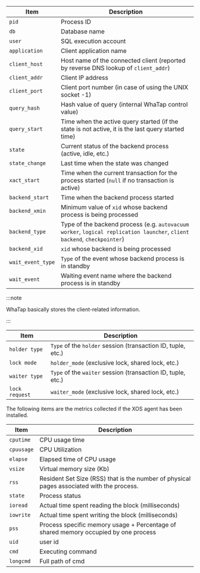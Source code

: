 <Title hashid='column-info' level={props.level}>Column information guide</Title>

<Tabs groupId="db-columns">

<TabItem value="activesession" label="Active session">

| Item              | Description                                                                                                                                 |
| ----------------- | ------------------------------------------------------------------------------------------------------------------------------------------- |
| `pid`             | Process ID                                                                                                                                  |
| `db`              | Database name                                                                                                                               |
| `user`            | SQL execution account                                                                                                                       |
| `application`     | Client application name                                                                                                                     |
| `client_host`     | Host name of the connected client (reported by reverse DNS lookup of `client_addr`)                                      |
| `client_addr`     | Client IP address                                                                                                                           |
| `client_port`     | Client port number (in case of using the UNIX socket -1)                                                                 |
| `query_hash`      | Hash value of query (internal WhaTap control value)                                                                      |
| `query_start`     | Time when the active query started (if the state is not active, it is the last query started time)                       |
| `state`           | Current status of the backend process (active, idle, etc.)                                                               |
| `state_change`    | Last time when the state was changed                                                                                                        |
| `xact_start`      | Time when the current transaction for the process started (`null` if no transaction is active)                           |
| `backend_start`   | Time when the backend process started                                                                                                       |
| `backend_xmin`    | Minimum value of `xid` whose backend process is being processed                                                                             |
| `backend_type`    | Type of the backend process (e.g. `autovacuum worker`, `logical replication launcher`, `client backend`, `checkpointer`) |
| `backend_xid`     | `xid` whose backend is being processed                                                                                                      |
| `wait_event_type` | `Type` of the event whose backend process is in standby                                                                                     |
| `wait_event`      | Waiting event name where the backend process is in standby                                                                                  |

:::note

WhaTap basically stores the client-related information.

:::

</TabItem>

<TabItem value="locktree" label="Lock tree">

| Item           | Description                                                                     |
| -------------- | ------------------------------------------------------------------------------- |
| `holder type`  | `Type` of the `holder` session (transaction ID, tuple, etc.) |
| `lock mode`    | `holder_mode` (exclusive lock, shared lock, etc.)            |
| `waiter type`  | `Type` of the `waiter` session (transaction ID, tuple, etc.) |
| `lock request` | `waiter_mode` (exclusive lock, shared lock, etc.)            |

</TabItem>

<TabItem value="process-info" label="Process information">

The following items are the metrics collected if the XOS agent has been installed.

| Item       | Description                                                                                                  |
| ---------- | ------------------------------------------------------------------------------------------------------------ |
| `cputime`  | CPU usage time                                                                                               |
| `cpuusage` | CPU Utilization                                                                                              |
| `elapse`   | Elapsed time of CPU usage                                                                                    |
| `vsize`    | Virtual memory size (Kb)                                                                  |
| `rss`      | Resident Set Size (RSS) that is the number of physical pages associated with the process. |
| `state`    | Process status                                                                                               |
| `ioread`   | Actual time spent reading the block (milliseconds)                                        |
| `iowrite`  | Actual time spent writing the block (milliseconds)                                        |
| `pss`      | Process specific memory usage + Percentage of shared memory occupied by one process                          |
| `uid`      | user id                                                                                                      |
| `cmd`      | Executing command                                                                                            |
| `longcmd`  | Full path of cmd                                                                                             |

</TabItem>
</Tabs>
